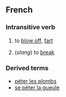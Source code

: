 ==French==
===Intransitive verb===
# {{frslang}} to [[blow off]], [[fart]]
# (''slang'') to [[break]]

===Derived terms===
*[[péter les plombs]]
*[[se péter la gueule]]